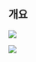 
## 개요

![](/_portfolio/assets/teachers-day-main__1758392713-2f6772a.png)

![](/_portfolio/assets/teachers-day-upload__1758392713-2f6772a.png)
